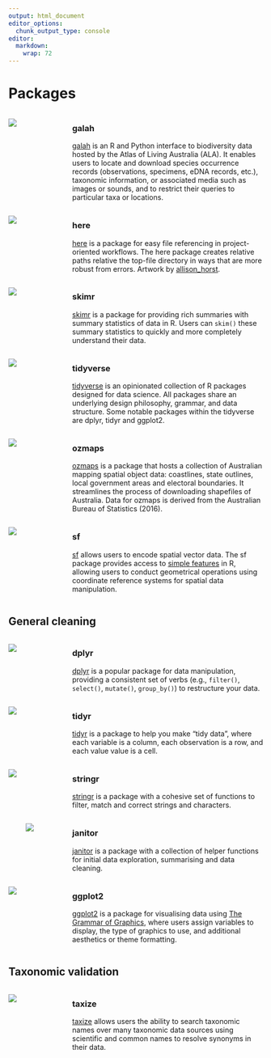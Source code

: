 ```yaml
---
output: html_document
editor_options: 
  chunk_output_type: console
editor: 
  markdown: 
    wrap: 72
---
```


# Packages

::: {style="display: flex;"}

::: {style="width: 25%;"}
<a href="https://galah.ala.org.au">
![](images/hex/galah_logo.png){.hex-logo} </a>
:::


::: {style="width: 75%;"}
### galah

[galah](https://galah.ala.org.au) is an R and Python interface to biodiversity data hosted by the
Atlas of Living Australia (ALA). It enables users to locate and download
species occurrence records (observations, specimens, eDNA records,
etc.), taxonomic information, or associated media such as images or
sounds, and to restrict their queries to particular taxa or
locations.
:::
:::


::: {style="display: flex;"}

::: {style="width: 25%;"}

<a href="https://here.r-lib.org/index.html">

![](images/hex/herepkg.png){.hex-logo} </a>
:::

::: {style="width: 75%;"}
### here

[here](https://here.r-lib.org/index.html) is a package for easy file referencing in project-oriented workflows. The here package creates relative paths relative the top-file directory in ways that are more robust from errors. Artwork by [allison_horst](https://x.com/allison_horst?lang=en).
:::
:::


::: {style="display: flex;"}

::: {style="width: 25%;"}
<a href="https://docs.ropensci.org/skimr/">
![](images/hex/skimr_logo.png){.hex-logo} </a>
:::

::: {style="width: 75%;"}
### skimr

[skimr](https://docs.ropensci.org/skimr/) is a package for providing rich summaries with summary statistics of data in R. Users can `skim()` these summary statistics to quickly and more completely understand their data.
:::
:::

::: {style="display: flex;"}

::: {style="width: 25%;"}
<a href="https://www.tidyverse.org">
![](images/hex/tidyverse_logo.png){.hex-logo} </a>
:::

::: {style="width: 75%;"}
### tidyverse

[tidyverse](https://www.tidyverse.org) is an opinionated collection of R packages designed for data science. All packages share an underlying design philosophy, grammar, and data structure. Some notable
packages within the tidyverse are dplyr, tidyr and ggplot2.
:::
:::

::: {style="display: flex;"}

::: {style="width: 25%;"}

<a href="https://github.com/mdsumner/ozmaps">

![](images/hex/ozmaps_plot.png){.hex-logo} </a>
:::

::: {style="width: 75%;"}
### ozmaps

[ozmaps](https://github.com/mdsumner/ozmaps) is a package that hosts a collection of Australian mapping spatial object data: coastlines, state outlines, local government areas and electoral boundaries. It streamlines the process of downloading shapefiles of Australia. Data for ozmaps is derived from the Australian Bureau of Statistics (2016). 

:::
:::

::: {style="display: flex;"}

::: {style="width: 25%;"}
<a href="https://r-spatial.github.io/sf/">
![](images/hex/sf_hex.png){.hex-logo} </a>
:::

::: {style="width: 75%;"}
### sf

[sf](https://r-spatial.github.io/sf/) allows users to encode spatial vector data. The sf package provides access to [simple features](https://en.wikipedia.org/wiki/Simple_Features) in R, allowing users to conduct geometrical operations using coordinate reference systems for spatial data manipulation.

:::
:::

## General cleaning


::: {style="display: flex;"}

::: {style="width: 25%;"}
<a href="https://dplyr.tidyverse.org/"> 
![](images/hex/dplyr_hex.png){.hex-logo} </a>
:::

::: {style="width: 75%;"}

### dplyr

[dplyr](https://dplyr.tidyverse.org) is a popular package for data manipulation, providing a consistent set of verbs (e.g., `filter()`, `select()`, `mutate()`, `group_by()`) to restructure your data. 

:::
:::


::: {style="display: flex;"}

::: {style="width: 25%;"}
<a href="https://tidyr.tidyverse.org/"> 
![](images/hex/tidyr_hex.png){.hex-logo} </a>
:::

::: {style="width: 75%;"}
### tidyr

[tidyr](https://tidyr.tidyverse.org) is a package to help you make "tidy data", where each variable is a column, each observation is a row, and each value value is a cell. 

:::
:::

::: {style="display: flex;"}

::: {style="width: 25%;"}
<a href="https://stringr.tidyverse.org/">
![](images/hex/stringr_hex.png){.hex-logo} </a>
:::

::: {style="width: 75%;"}

### stringr

[stringr](https://stringr.tidyverse.org/) is a package with a cohesive set of functions to filter, match and correct strings and characters. 

:::
:::


::: {style="display: flex;"}

::: {style="width: 25%;"}

<a href="https://cran.r-project.org/web/packages/janitor/vignettes/janitor.html">

![](images/hex/janitor_logo.png){.hex-logo style="padding-left:34px!important; padding-right:20px!important;"} </a>
:::

::: {style="width: 75%;"}
### janitor

[janitor](https://cran.r-project.org/web/packages/janitor/vignettes/janitor.html) is a package with a collection of helper functions for initial data exploration, summarising and data cleaning.
:::
:::


::: {style="display: flex;"}

::: {style="width: 25%;"}
<a href="https://ggplot2.tidyverse.org/">

![](images/hex/ggplot2_hex.png){.hex-logo} </a>
:::

::: {style="width: 75%;"}
### ggplot2

[ggplot2](https://ggplot2.tidyverse.org/) is a package for visualising data using [The Grammar of Graphics](https://r4ds.had.co.nz/data-visualisation.html), where users assign variables to display, the type of graphics to use, and additional aesthetics or theme formatting. 
:::
:::


## Taxonomic validation


::: {style="display: flex;"}

::: {style="width: 25%;"}

<a href="https://docs.ropensci.org/taxize/articles/taxize.html">

![](images/hex/ropenscience_hex.png){.hex-logo} </a>
:::

::: {style="width: 75%;"}

### taxize

[taxize](https://docs.ropensci.org/taxize/articles/taxize.html) allows users the ability to search taxonomic names over many taxonomic data sources using scientific and common names to resolve synonyms in their data.  

:::
:::

